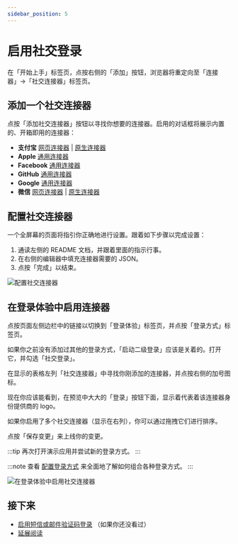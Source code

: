 ```yaml
---
sidebar_position: 5
---
```



# 启用社交登录

在「开始上手」标签页，点按右侧的「添加」按钮，浏览器将重定向至「连接器」->「社交连接器」标签页。

<ConnectorsIntro />

## 添加一个社交连接器

点按「添加社交连接器」按钮以寻找你想要的连接器。启用的对话框将展示内置的、开箱即用的连接器：

- **支付宝** [网页连接器](https://github.com/logto-io/logto/tree/master/packages/connector-alipay) | [原生连接器](https://github.com/logto-io/logto/tree/master/packages/connector-alipay-native)
- **Apple** [通用连接器](https://github.com/logto-io/logto/tree/master/packages/connector-apple)
- **Facebook** [通用连接器](https://github.com/logto-io/logto/tree/master/packages/connector-facebook)
- **GitHub** [通用连接器](https://github.com/logto-io/logto/tree/master/packages/connector-github)
- **Google** [通用连接器](https://github.com/logto-io/logto/tree/master/packages/connector-google)
- **微信** [网页连接器](https://github.com/logto-io/logto/tree/master/packages/connector-wechat) | [原生连接器](https://github.com/logto-io/logto/tree/master/packages/connector-wechat-native)

<ConnectorsWip />

## 配置社交连接器

一个全屏幕的页面将指引你正确地进行设置。跟着如下步骤以完成设置：

1. 通读左侧的 README 文档，并跟着里面的指示行事。
2. 在右侧的编辑器中填充连接器需要的 JSON。
3. 点按「完成」以结束。

![配置社交连接器](./assets/configure-social-connector.png)

## 在登录体验中启用连接器

点按页面左侧边栏中的链接以切换到「登录体验」标签页，并点按「登录方式」标签页。

如果你之前没有添加过其他的登录方式，「启动二级登录」应该是关着的。打开它，并勾选「社交登录」。

在显示的表格左列「社交连接器」中寻找你刚添加的连接器，并点按右侧的加号图标。

现在你应该能看到，在预览中大大的「登录」按钮下面，显示着代表着该连接器身份提供商的 logo。

如果你启用了多个社交连接器（显示在右列），你可以通过拖拽它们进行排序。

点按「保存变更」来上线你的变更。

:::tip
再次打开演示应用并尝试新的登录方式。
:::

:::note
查看 [配置登录方式](../../recipes/customize-sie/configure-sign-in-methods.mdx) 来全面地了解如何组合各种登录方式。
:::

![在登录体验中启用社交连接器](./assets/sie-enable-social-connector.png)

## 接下来

- [启用短信或邮件验证码登录](./enable-passcode-sign-in.mdx) （如果你还没看过）
- [延展阅读](./further-readings.md)
